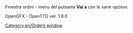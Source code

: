 
[[Category:en/Orders window]]

Finestra ordini - menu del pulsante '''Vai a''' con le varie opzioni. 

OpenGFX - OpenTTD ver. 1.8.0